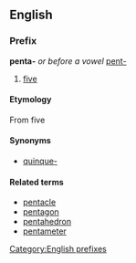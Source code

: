 ==English==
===Prefix===
[[Category:English prefixes]]
'''penta-''' ''or before a vowel'' [[pent-]]
#[[five]]

====Etymology====
{{etystub}}
From {{Gr.}} [[]] five

====Synonyms====
*[[quinque-]]

====Related terms====
*[[pentacle]]
*[[pentagon]]
*[[pentahedron]]
*[[pentameter]]